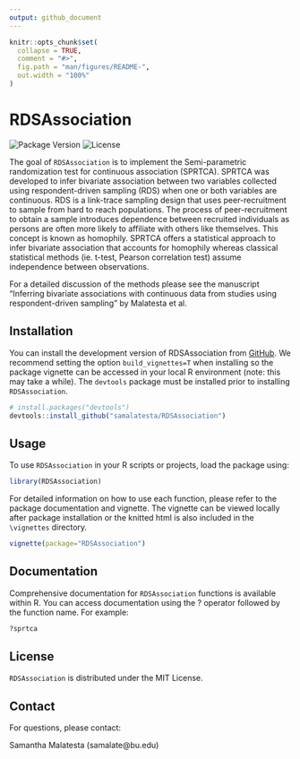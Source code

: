 ```yaml
---
output: github_document
---
```


<!-- README.md is generated from README.Rmd. Please edit that file -->

```r
knitr::opts_chunk$set(
  collapse = TRUE,
  comment = "#>",
  fig.path = "man/figures/README-",
  out.width = "100%"
)
```

# RDSAssociation

<!-- badges -->
![Package Version](https://img.shields.io/badge/version-0.1.0-blue.svg)
![License](https://img.shields.io/badge/license-MIT-green.svg)

The goal of `RDSAssociation` is to implement the Semi-parametric randomization test for continuous association (SPRTCA). SPRTCA was developed to infer bivariate association between two variables collected using respondent-driven sampling (RDS) when one or both variables are continuous. RDS is a link-trace sampling design that uses peer-recruitment to sample from hard to reach populations. The process of peer-recruitment to obtain a sample introduces dependence between recruited individuals as persons are often more likely to affiliate with others like themselves. This concept is known as homophily. SPRTCA offers a statistical approach to infer bivariate association that accounts for homophily whereas classical statistical methods (ie. t-test, Pearson correlation test) assume independence between observations. 

For a detailed discussion of the methods please see the manuscript "Inferring bivariate associations with continuous data from studies using respondent-driven sampling" by Malatesta et al. 

## Installation

You can install the development version of RDSAssociation from [GitHub](https://github.com/). We recommend setting the option `build_vignettes=T` when installing so the package vignette can be accessed in your local R environment (note: this may take a while). The `devtools` package must be installed prior to installing `RDSAssociation`. 

``` r
# install.packages("devtools")
devtools::install_github("samalatesta/RDSAssociation")
```

## Usage

To use `RDSAssociation` in your R scripts or projects, load the package using:

```R
library(RDSAssociation)
```

For detailed information on how to use each function, please refer to the package documentation and vignette. The vignette can be viewed locally after package installation or the knitted html is also included in the `\vignettes` directory. 

```R
vignette(package="RDSAssociation")
```

## Documentation

Comprehensive documentation for `RDSAssociation` functions is available within R. You can access documentation using the ? operator followed by the function name. For example:

```R
?sprtca
```


## License

`RDSAssociation` is distributed under the MIT License.

## Contact

For questions, please contact:

Samantha Malatesta (samalate@bu.edu)

